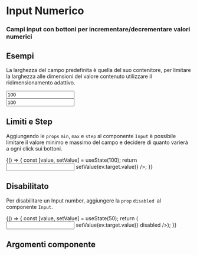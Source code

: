 

<Meta title="Documentazione/Form/Input Numerico" of={Input} />

# Input Numerico

### Campi input con bottoni per incrementare/decrementare valori numerici

## Esempi

La larghezza del campo predefinita è quella del suo contenitore, per limitare la larghezza alle dimensioni del valore contenuto utilizzare il ridimensionamento adattivo.

<Canvas>
    <Story name="input-numerico-base-width">
        <div className="w-100">
        <Input
      type="number"
      label="Input Number inserito in una colonna a tutta larghezza"
      value="100"
    />
    </div>
    <div className="w-50 mt-5">
        <Input
      type="number"
      label="Input Number inserito in una colonna di larghezza 50%"
      value="100"
    />
    </div>
    </Story>
</Canvas>

## Limiti e Step

Aggiungendo le `props` `min`, `max` e `step` al componente `Input` è possibile limitare il valore minimo e massimo del campo e decidere di quanto varierà a ogni click sui bottoni.

<Canvas>
    <Story name="input-numerico-steps">
     {() => {
         const [value, setValue] = useState(100);
         return <Input
            type="number"
            label="Min, Max & Step" value={value} min={-2000} max={15000} step={500}
            onChange={(ev) => setValue(ev.target.value)}
        />;
     }}
     </Story>
</Canvas>

## Disabilitato

Per disabilitare un Input number, aggiungere la `prop` `disabled `al componente `Input`.

<Canvas>
    <Story name="input-numerico-disabled">
     {() => {
         const [value, setValue] = useState(50);
         return (
             <Input
                type="number"
                label="Disabled" value={value} min={0} max={100}
                onChange={(ev) => setValue(ev.target.value)}
                disabled
            />);
     }}
     </Story>
</Canvas>

## Argomenti componente

<ArgsTable of={Input} />